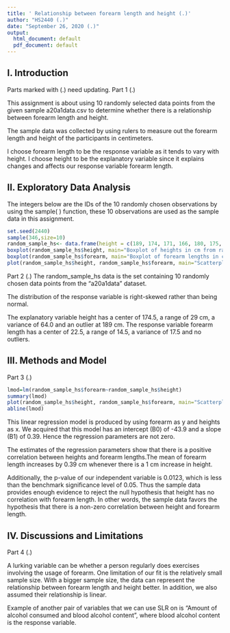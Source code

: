 ```yaml
---
title: ' Relationship between forearm length and height (.)'
author: "HS2440 (.)"
date: "September 26, 2020 (.)"
output:
  html_document: default
  pdf_document: default
---
```


## I. Introduction 

Parts marked with (.) need updating. 
Part 1 (.)

This assignment is about using 10 randomly selected data 
points from the given sample a20a1data.csv to determine 
whether there is a relationship between forearm length 
and height.

The sample data was collected by using rulers to measure 
out the forearm length and height of the participants in
centimeters.

I choose forearm length to be the response variable as it
tends to vary with height.
I choose height to be the explanatory variable since it 
explains changes and affects our response variable forearm 
length.

## II. Exploratory Data Analysis
The integers below are the IDs of the 10 randomly chosen 
observations by using the sample( ) function, these 10 
observations are used as the sample data in this assignment.
```r
set.seed(2440)
sample(346,size=10)
random_sample_hs<- data.frame(height = c(189, 174, 171, 166, 180, 175, 160, 167, 175, 175), forearm = c(31.5, 22, 23, 17, 25, 27, 22, 22, 22, 29))
boxplot(random_sample_hs$height, main="Boxplot of heights in cm from random_sample_hs #2440")
boxplot(random_sample_hs$forearm, main="Boxplot of forearm lengths in cm from random_sample_hs #2440")
plot(random_sample_hs$height, random_sample_hs$forearm, main="Scatterplot of random_sample_hs #2440", xlab="heights of participants (cm)", ylab="forearm length of participants (cm)" )

```

Part 2 (.)
The random_sample_hs data is the set containing 10 randomly
chosen data points from the "a20a1data" dataset.

The distribution of the response variable is right-skewed 
rather than being normal.

The explanatory variable height has a center of 174.5,
a range of 29 cm, a variance of 64.0 and an outlier at 
189 cm.
The response variable forearm length has a center of 22.5,
a range of 14.5, a variance of 17.5 and no outliers.

## III. Methods and Model

Part 3 (.)
```r
lmod=lm(random_sample_hs$forearm~random_sample_hs$height)
summary(lmod)
plot(random_sample_hs$height, random_sample_hs$forearm, main="Scatterplot with linear regression model #2440", xlab="heights of participants (cm)", ylab="forearm length of participants (cm)" )
abline(lmod)
```

This linear regression model is produced by using forearm
as y and heights as x. We acquired that this model has an
intercept (B0) of -43.9 and a slope (B1) of 0.39. Hence 
the regression parameters are not zero.

The estimates of the regression parameters show that
there is a positive correlation between heights 
and forearm lengths.The mean of forearm length increases by
0.39 cm whenever there is a 1 cm increase in height.

Additionally, the p-value of our independent variable is
0.0123, which is less than the benchmark significance level 
of 0.05. Thus the sample data provides enough evidence to 
reject the null hypothesis that height has no correlation 
with forearm length.
In other words, the sample data favors the hypothesis that
there is a non-zero correlation between height and forearm
length.

## IV. Discussions and Limitations

Part 4 (.)

A lurking variable can be whether a person regularly does 
exercises involving the usage of forearm.
One limitation of our fit is the relatively small sample 
size. With a bigger sample size, the data can represent 
the relationship between forearm length and height better.
In addition, we also assumed their relationship is linear.

Example of another pair of variables that we can use SLR 
on is "Amount of alcohol consumed and blood alcohol content",
where blood alcohol content is the response variable.